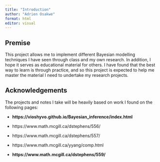 ---
title: "Introduction"
author: "Adrien Osakwe"
format: html
editor: visual
---

## Premise 

This project allows me to implement different Bayesian modelling techniques I have seen through class and my own research. In addition, I hope it serves as educational material for others. I have found that the best way to learn is through practice, and so this project is expected to help me master the material I need to undertake my research projects.

## Acknowledgements

The projects and notes I take will be heavily based on work I found on the following pages:

-   **https://vioshyvo.github.io/Bayesian_inference/index.html**

-   https://www.math.mcgill.ca/dstephens/556/

-   https://www.math.mcgill.ca/dstephens/557/

-   https://www.math.mcgill.ca/yyang/comp.html

-   **https://www.math.mcgill.ca/dstephens/559/**
